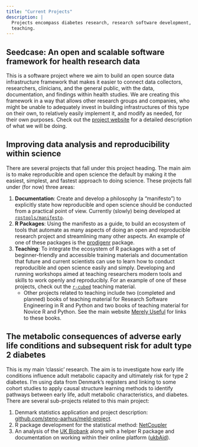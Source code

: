 ```yaml
---
title: "Current Projects"
description: |
  Projects encompass diabetes research, research software development, and
  teaching.
---
```


## Seedcase: An open and scalable software framework for health research data

This is a software project where we aim to build an open source data
infrastructure framework that makes it easier to connect data
collectors, researchers, clinicians, and the general public, with the
data, documentation, and findings within health studies. We are creating
this framework in a way that allows other research groups and companies,
who might be unable to adequately invest in building infrastructures of
this type on their own, to relatively easily implement it, and modify as
needed, for their own purposes. Check out the [project
website](https://seedcase-project.org) for a detailed description of
what we will be doing.

## Improving data analysis and reproducibility within science

There are several projects that fall under this project heading. The
main aim is to make reproducible and open science the default by making
it the easiest, simplest, and fastest approach to doing science. These
projects fall under (for now) three areas:

1.  **Documentation**: Create and develop a philosophy (a "manifesto")
    to explicitly state how reproducible and open science should be
    conducted from a practical point of view. Currently (slowly) being
    developed at
    [`rostools/manifesto`](https://rostools.gitlab.io/manifesto/).
2.  **R Packages**: Using the manifesto as a guide, to build an
    ecosystem of tools that automate as many aspects of doing an open
    and reproducible research project and streamlining many other
    aspects. An example of one of these packages is the
    [prodigenr](https://github.com/rostools/prodigenr) package.
3.  **Teaching**: To integrate the ecosystem of R packages with a set of
    beginner-friendly and accessible training materials and
    documentation that future and current scientists can use to learn
    how to conduct reproducible and open science easily and simply.
    Developing and running workshops aimed at teaching researchers
    modern tools and skills to work openly and reproducibly. For an
    example of one of these projects, check out the
    [`r-cubed`](https://r-cubed.rostools.org/) teaching material.
    -   Other projects related to teaching include two (completed and
        planned) books of teaching material for Research Software
        Engineering in R and Python and two books of teaching material
        for Novice R and Python. See the main website [Merely
        Useful](https://merely-useful.github.io/) for links to these
        books.

## The metabolic consequences of adverse early life conditions and subsequent risk for adult type 2 diabetes

This is my main 'classic' research. The aim is to investigate how early
life conditions influence adult metabolic capacity and ultimately risk
for type 2 diabetes. I'm using data from Denmark's registers and linking
to some cohort studies to apply causal structure learning methods to
identify pathways between early life, adult metabolic characteristics,
and diabetes. There are several sub-projects related to this main
project:

1.  Denmark statistics application and project description:
    [github.com/steno-aarhus/meld-project](https://steno-aarhus.github.io/meld-project/).
2.  R package development for the statistical method:
    [NetCoupler](https://github.com/NetCoupler/NetCoupler)
3.  An analysis of the [UK
    Biobank](https://github.com/steno-aarhus/mesh/) along with a helper
    R package and documentation on working within their online platform
    ([ukbAid](https://steno-aarhus.github.io/ukbAid/)).
